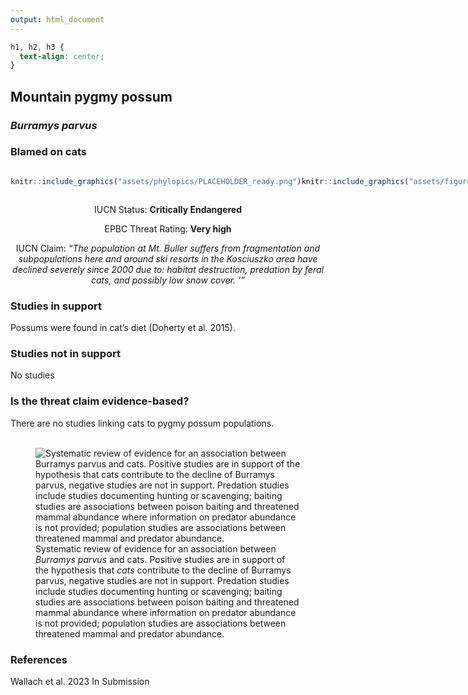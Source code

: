 ```yaml
---
output: html_document
---
```

```css
h1, h2, h3 {
  text-align: center;
}
```

## **Mountain pygmy possum**
### *Burramys parvus*
### Blamed on cats

:::: {style="display: flex;"}

::: {}
  ```r
  knitr::include_graphics("assets/phylopics/PLACEHOLDER_ready.png")
  ```
:::

::: {}

:::

::: {}
  ```r
  knitr::include_graphics("assets/figures/Map_Cat_Burramys parvus.png")
  ```
:::

::::
<center>
IUCN Status: **Critically Endangered**

EPBC Threat Rating: **Very high**

IUCN Claim: *"The population at Mt. Buller suffers from fragmentation and subpopulations here and around ski resorts in the Kosciuszko area have declined severely since 2000 due to: habitat destruction, predation by feral cats, and possibly low snow cover. '"*

</center>

### Studies in support

Possums were found in cat’s diet (Doherty et al. 2015).

### Studies not in support

No studies

### Is the threat claim evidence-based?

There are no studies linking cats to pygmy possum populations.
<br>
<br>

![ Systematic review of evidence for an association between *Burramys parvus* and cats. Positive studies are in support of the hypothesis that *cats* contribute to the decline of Burramys parvus, negative studies are not in support. Predation studies include studies documenting hunting or scavenging; baiting studies are associations between poison baiting and threatened mammal abundance where information on predator abundance is not provided; population studies are associations between threatened mammal and predator abundance.](assets/figures/Main_Evidence_Cat_Burramys parvus.png)

### References



Wallach et al. 2023 In Submission

